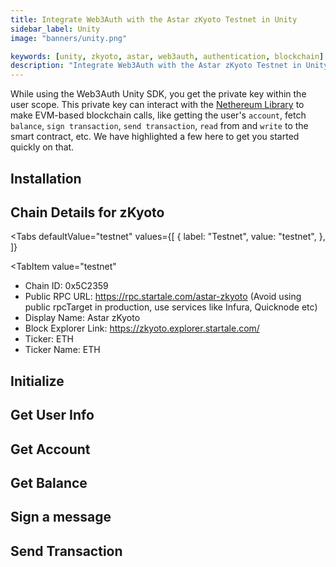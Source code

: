 ```yaml
---
title: Integrate Web3Auth with the Astar zKyoto Testnet in Unity
sidebar_label: Unity
image: "banners/unity.png"

keywords: [unity, zkyoto, astar, web3auth, authentication, blockchain]
description: "Integrate Web3Auth with the Astar zKyoto Testnet in Unity | Documentation - Web3Auth"
---
```



<SEO
  title="Integrate Web3Auth with the Astar zKyoto Testnet in Unity"
  description="Integrate Web3Auth with the Astar zKyoto Testnet in Unity | Documentation - Web3Auth"
  image="https://web3auth.io/docs/banners/zkevm.png"
  slug="/connect-blockchain/evm/zkyoto/unity"
/>

While using the Web3Auth Unity SDK, you get the private key within the user scope. This private key
can interact with the [Nethereum Library](https://nethereum.com/) to make EVM-based blockchain
calls, like getting the user's `account`, fetch `balance`, `sign transaction`, `send transaction`,
`read` from and `write` to the smart contract, etc. We have highlighted a few here to get you
started quickly on that.

## Installation

<InstallationSnippet />

## Chain Details for zKyoto

<Tabs
 defaultValue="testnet"
  values={[
    { label: "Testnet", value: "testnet", },
  ]}
>
<TabItem
  value="testnet"
>

- Chain ID: 0x5C2359
- Public RPC URL: https://rpc.startale.com/astar-zkyoto (Avoid using public rpcTarget in production,
  use services like Infura, Quicknode etc)
- Display Name: Astar zKyoto
- Block Explorer Link: https://zkyoto.explorer.startale.com/
- Ticker: ETH
- Ticker Name: ETH

</TabItem>
</Tabs>

## Initialize

<InitialisationSnippet />

## Get User Info

<UserInfoSnippet />

## Get Account

<GetAccountSnippet />

## Get Balance

<GetBalanceSnippet />

## Sign a message

<SignMessageSnippet />

## Send Transaction

<SendTransactionSnippet />
